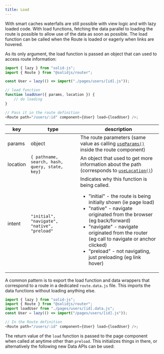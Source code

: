```yaml
---
title: Load
---
```


With smart caches waterfalls are still possible with view logic and with lazy loaded code.
With load functions, fetching the data parallel to loading the route is possible to allow use of the data as soon as possible.
The load function can be called when the Route is loaded or eagerly when links are hovered.

As its only argument, the load function is passed an object that can used to access route information:

```js
import { lazy } from "solid-js";
import { Route } from "@solidjs/router";

const User = lazy(() => import("./pages/users/[id].js"));

// load function
function loadUser({ params, location }) {
	// do loading
}

// Pass it in the route definition
<Route path="/users/:id" component={User} load={loadUser} />;
```

| key      | type                                           | description                                                                                                                                                                                                                                                                                                                                                                 |
| -------- | ---------------------------------------------- | --------------------------------------------------------------------------------------------------------------------------------------------------------------------------------------------------------------------------------------------------------------------------------------------------------------------------------------------------------------------------- |
| params   | object                                         | The route parameters (same value as calling [`useParams()`](/reference/solid-router/primitives/use-params) inside the route component)                                                                                                                                                                                                                                                                                       |
| location | `{ pathname, search, hash, query, state, key}` | An object that used to get more information about the path (corresponds to [`useLocation()`](/reference/solid-router/primitives/use-location))                                                                                                                                                                                                                                                                 |
| intent   | `"initial", "navigate", "native", "preload"`   | Indicates why this function is being called. <ul><li>"initial" - the route is being initially shown (ie page load)</li><li>"native" - navigate originated from the browser (eg back/forward)</li><li>"navigate" - navigate originated from the router (eg call to navigate or anchor clicked)</li><li>"preload" - not navigating, just preloading (eg link hover)</li></ul> |

A common pattern is to export the load function and data wrappers that correspond to a route in a dedicated `route.data.js` file.
This imports the data functions without loading anything else.

```js
import { lazy } from "solid-js";
import { Route } from "@solidjs/router";
import loadUser from "./pages/users/[id].data.js";
const User = lazy(() => import("/pages/users/[id].js"));

// In the Route definition
<Route path="/users/:id" component={User} load={loadUser} />;
```

The return value of the `load` function is passed to the page component when called at anytime other than `preload`.
This initializes things in there, or alternatively the following new Data APIs can be used:

